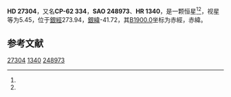 {{Starbox begin
| name = HD 27304
}}
{{Starbox observe
| epoch = [[J2000.0|J2000.0]]
| constell = {{星座名待查}}<ref name=SIMBAD>{{cite web
 | url=http://simbad.u-strasbg.fr/simbad/sim-id?Ident=HR+1340
 | title =Pulsating variable Star
 | publisher=Centre de Données astronomiques de Strasbourg
 | work=SIMBAD
 | accessdate=2012-07-13}}</ref><ref name=DATA>{{cite web
 | url=http://vizier.u-strasbg.fr/viz-bin/VizieR-5?-out.add=.&-source=5050&-corr=PK=HR&-out.max=9999&HR=1340
 | title=VizieR Detailed Page
 | accessdate=2012-07-13
 | archive-date=2016-03-05
 | archive-url=https://web.archive.org/web/20160305034430/http://vizier.u-strasbg.fr/viz-bin/VizieR-5?-out.add=.&-source=5050&-corr=PK=HR&-out.max=9999&HR=1340
 | dead-url=no
 }}</ref>
| 星官 = 
| ra = {{RA|4|14|48.7}}<ref name=SIMBAD /><ref name=DATA />
| dec = {{DEC|-62|11|31}}<ref name=SIMBAD /><ref name=DATA />
| appmag_v = 5.45<ref name=SIMBAD /><ref name=DATA />
}}
{{Starbox character
| class = K0III<ref name=SIMBAD /><ref name=DATA />
| b-v = 1.1<ref name=SIMBAD /><ref name=DATA />
| u-b = 1.03<ref name=SIMBAD /><ref name=DATA />
| r-i = 0.39E<ref name=SIMBAD /><ref name=DATA />
| variable = 
}}
{{Starbox astrometry
| radial_v = 1.03
| prop_mo_ra = 36
| parallax = 0.006
| p_error = 
}}
{{Starbox catalog
| names =CP-62 334，[[SAO星表|SAO]] 248973，[[HD星表|HD]] 27304，[[HR星表|HR]] 1340}}
{{Starbox reference |Simbad=HR+1340}}
{{Starbox end}}

'''HD 27304'''，又名'''CP-62 334'''，'''SAO 248973'''、'''HR 1340'''，是一颗恒星<ref name=SIMBAD /><ref name=DATA />，视星等为5.45，位于[[銀道座標系|銀經]]273.94，[[銀道座標系|銀緯]]-41.72，其[[B1900.0|B1900.0]]坐标为赤經{{RA|4|13|29.3}}，赤緯{{DEC|-62|-41.72|34}}。

== 参考文献 ==
{{reflist}}

{{star-stub}}

[[Category:HD和HDE天體|27304]]
[[Category:HR天體|1340]]
[[Category:SAO天體|248973]]
